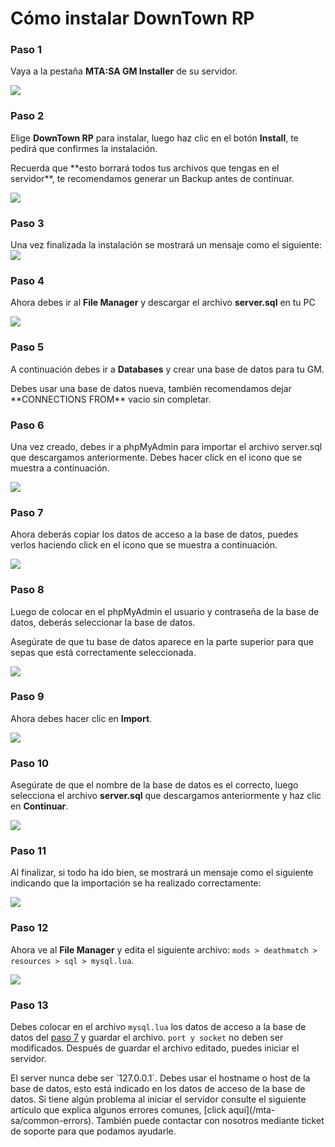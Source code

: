 # Cómo instalar DownTown RP


<Steps>

### Paso 1
Vaya a la pestaña **MTA:SA GM Installer** de su servidor.

![](https://i.imgur.com/9usqk4d.png)

### Paso 2
Elige **DownTown RP** para instalar, luego haz clic en el botón **Install**, te pedirá que confirmes la instalación.

<Callout type="warning">
Recuerda que **esto borrará todos tus archivos que tengas en el servidor**, te recomendamos generar un Backup antes de continuar.
</Callout>

![](https://i.imgur.com/Qiiayq2.png)

### Paso 3
Una vez finalizada la instalación se mostrará un mensaje como el siguiente:
![](https://i.imgur.com/ItwX4qu.png)

### Paso 4
Ahora debes ir al **File Manager** y descargar el archivo **server.sql** en tu PC

![](https://i.imgur.com/BgYqS22.png)

### Paso 5
A continuación debes ir a **Databases** y crear una base de datos para tu GM.

<Callout type="warning">
Debes usar una base de datos nueva, también recomendamos dejar **CONNECTIONS FROM** vacio sin completar.
</Callout>

### Paso 6
Una vez creado, debes ir a phpMyAdmin para importar el archivo server.sql que descargamos anteriormente. Debes hacer click en el icono que se muestra a continuación.

![](https://i.imgur.com/jb32AKv.png)

### Paso 7
Ahora deberás copiar los datos de acceso a la base de datos, puedes verlos haciendo click en el icono que se muestra a continuación.

![](https://i.imgur.com/4u0xPts.png)

### Paso 8
Luego de colocar en el phpMyAdmin el usuario y contraseña de la base de datos, deberás seleccionar la base de datos.

<Callout type="info">
Asegúrate de que tu base de datos aparece en la parte superior para que sepas que está correctamente seleccionada.
</Callout>

![](https://i.imgur.com/bwx2qcp.png)

### Paso 9
Ahora debes hacer clic en **Import**.

![](https://i.imgur.com/b4fLw2n.png)

### Paso 10
Asegúrate de que el nombre de la base de datos es el correcto, luego selecciona el archivo **server.sql** que descargamos anteriormente y haz clic en **Continuar**.

![](https://i.imgur.com/vRLExD4.png)

### Paso 11
Al finalizar, si todo ha ido bien, se mostrará un mensaje como el siguiente indicando que la importación se ha realizado correctamente:

![](https://i.imgur.com/Vy0GDyV.png)

### Paso 12
Ahora ve al **File Manager** y edita el siguiente archivo: `mods > deathmatch > resources > sql > mysql.lua`.

![](https://i.imgur.com/DcjyZcI.png)

### Paso 13
Debes colocar en el archivo `mysql.lua` los datos de acceso a la base de datos del [paso 7](#paso-7) y guardar el archivo. `port y socket` no deben ser modificados. Después de guardar el archivo editado, puedes iniciar el servidor.

<Callout type="info">
El server nunca debe ser `127.0.0.1`. Debes usar el hostname o host de la base de datos, esto está indicado en los datos de acceso de la base de datos.
</Callout>

</Steps>

<Callout type="info">
Si tiene algún problema al iniciar el servidor consulte el siguiente artículo que explica algunos errores comunes, [click aquí](/mta-sa/common-errors). También puede contactar con nosotros mediante ticket de soporte para que podamos ayudarle.
</Callout>